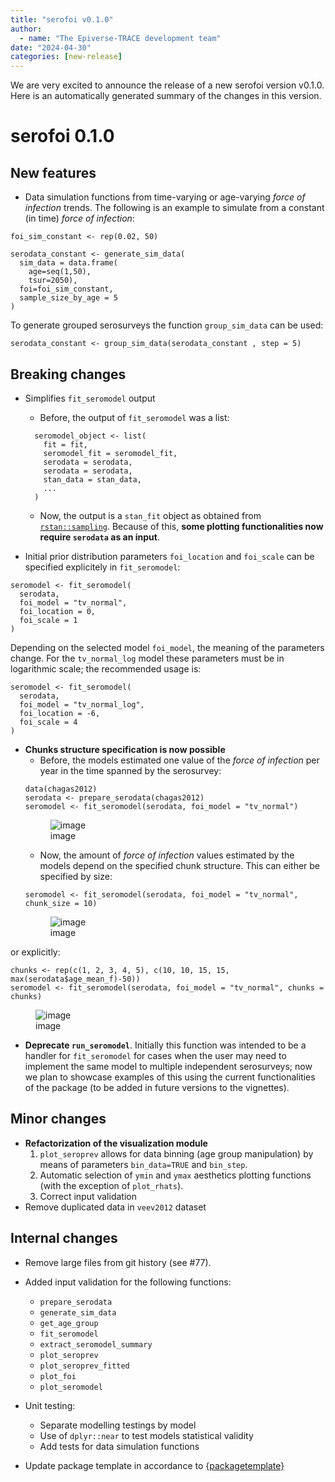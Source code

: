 ```yaml
---
title: "serofoi v0.1.0"
author:
  - name: "The Epiverse-TRACE development team"
date: "2024-04-30"
categories: [new-release]
---
```


We are very excited to announce the release of a new serofoi version v0.1.0.
Here is an automatically generated summary of the changes in this version.

# serofoi 0.1.0

## New features

* Data simulation functions from time-varying or age-varying _force of infection_ trends. The following is an example to simulate from a constant (in time) _force of infection_:
```
foi_sim_constant <- rep(0.02, 50)

serodata_constant <- generate_sim_data(
  sim_data = data.frame(
    age=seq(1,50),
    tsur=2050),
  foi=foi_sim_constant,
  sample_size_by_age = 5
)
```
To generate grouped serosurveys the function `group_sim_data` can be used:
```
serodata_constant <- group_sim_data(serodata_constant , step = 5) 
```

## Breaking changes

* Simplifies `fit_seromodel` output

  * Before, the output of `fit_seromodel` was a list:
```
    seromodel_object <- list(
      fit = fit,
      seromodel_fit = seromodel_fit,
      serodata = serodata,
      serodata = serodata,
      stan_data = stan_data,
      ...
    )
```
  * Now, the output is a `stan_fit` object as obtained from [`rstan::sampling`](https://mc-stan.org/rstan/reference/stanmodel-method-sampling.html). Because of this, **some plotting functionalities now require `serodata` as an input**.

* Initial prior distribution parameters `foi_location` and `foi_scale` can be specified explicitely in `fit_seromodel`:
```
seromodel <- fit_seromodel(
  serodata,
  foi_model = "tv_normal",
  foi_location = 0,
  foi_scale = 1
)
```
Depending on the selected model `foi_model`, the meaning of the parameters change. For the `tv_normal_log` model these parameters must be in logarithmic scale; the recommended usage is:
```
seromodel <- fit_seromodel(
  serodata,
  foi_model = "tv_normal_log",
  foi_location = -6,
  foi_scale = 4
)
```

* **Chunks structure specification is now possible**
  * Before, the models estimated one value of the _force of infection_ per year in the time spanned by the serosurvey:
```
data(chagas2012)
serodata <- prepare_serodata(chagas2012)
seromodel <- fit_seromodel(serodata, foi_model = "tv_normal")
```
![image](https://github.com/epiverse-trace/serofoi/assets/45337127/3ab8e761-d92b-4d10-8897-a8c6d6add854) 

  * Now, the amount of _force of infection_ values estimated by the models depend on the specified chunk structure. This can either be specified by size:
```
seromodel <- fit_seromodel(serodata, foi_model = "tv_normal", chunk_size = 10)
```
![image](https://github.com/epiverse-trace/serofoi/assets/45337127/b70e2315-64b5-4cbb-b770-85b6f27175e8)

or explicitly:
```
chunks <- rep(c(1, 2, 3, 4, 5), c(10, 10, 15, 15, max(serodata$age_mean_f)-50))
seromodel <- fit_seromodel(serodata, foi_model = "tv_normal", chunks = chunks)
```
![image](https://github.com/epiverse-trace/serofoi/assets/45337127/2cb998db-b86b-4c2d-9693-4a683d3a1267)

* **Deprecate `run_seromodel`**. Initially this function was intended to be a handler for `fit_seromodel` for cases when the user may need to implement the same model to multiple independent serosurveys; now we plan to showcase examples of this using the current functionalities of the package (to be added in future versions to the vignettes). 

## Minor changes

* **Refactorization of the visualization module**
  1. `plot_seroprev` allows for data binning (age group manipulation) by means of parameters `bin_data=TRUE` and `bin_step`.
  2. Automatic selection of `ymin` and `ymax` aesthetics plotting functions (with the exception of `plot_rhats`).
  3. Correct input validation

* Remove duplicated data in `veev2012` dataset

## Internal changes

* Remove large files from git history (see #77).

* Added input validation for the following functions:
  * `prepare_serodata`
  * `generate_sim_data`
  * `get_age_group`
  * `fit_seromodel`
  * `extract_seromodel_summary`
  * `plot_seroprev`
  * `plot_seroprev_fitted`
  * `plot_foi`
  * `plot_seromodel`

* Unit testing:
  * Separate modelling testings by model
  * Use of  `dplyr::near` to test models statistical validity
  * Add tests for data simulation functions

* Update package template in accordance to [{packagetemplate}](https://github.com/epiverse-trace/packagetemplate)
